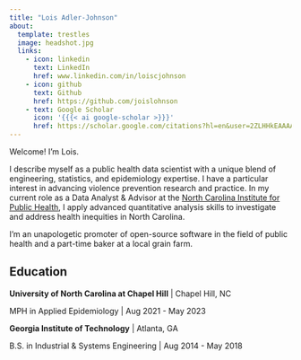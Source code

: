 ```yaml
---
title: "Lois Adler-Johnson"
about:
  template: trestles
  image: headshot.jpg
  links:
    - icon: linkedin
      text: LinkedIn
      href: www.linkedin.com/in/loiscjohnson
    - icon: github  
      text: Github
      href: https://github.com/joislohnson
    - text: Google Scholar
      icon: '{{{< ai google-scholar >}}}'
      href: https://scholar.google.com/citations?hl=en&user=2ZLHHkEAAAAJ
---
```


Welcome! I'm Lois.

I describe myself as a public health data scientist with a unique blend of engineering, statistics, and epidemiology expertise. I have a particular interest in advancing violence prevention research and practice. In my current role as a Data Analyst & Advisor at the [North Carolina Institute for Public Health](https://sph.unc.edu/nciph/nciph-home/), I apply advanced quantitative analysis skills to investigate and address health inequities in North Carolina.

I'm an unapologetic promoter of open-source software in the field of public health and a part-time baker at a local grain farm.

## Education

**University of North Carolina at Chapel Hill** \| Chapel Hill, NC

MPH in Applied Epidemiology \| Aug 2021 - May 2023

**Georgia Institute of Technology** \| Atlanta, GA

B.S. in Industrial & Systems Engineering \| Aug 2014 - May 2018